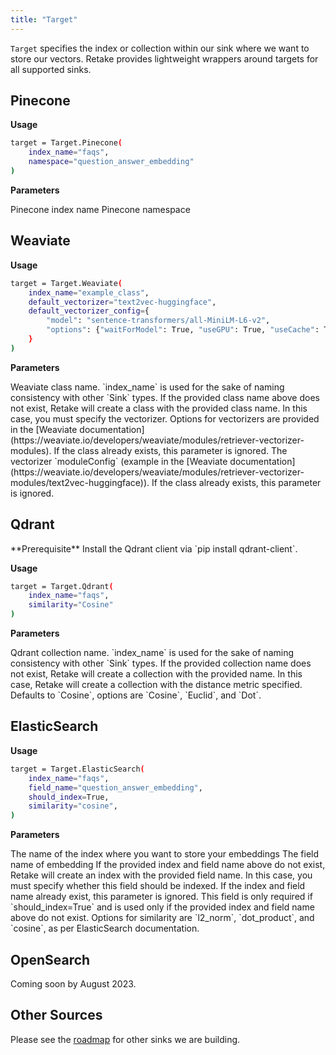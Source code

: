 ```yaml
---
title: "Target"
---
```


`Target` specifies the index or collection within our sink where we want to store our vectors. Retake provides
lightweight wrappers around targets for all supported sinks.

## Pinecone

**Usage**

```bash
target = Target.Pinecone(
    index_name="faqs",
    namespace="question_answer_embedding"
)
```

**Parameters**

<ParamField body="index_name" type="string" required>
  Pinecone index name
</ParamField>
<ParamField body="namespace" type="string" required>
  Pinecone namespace
</ParamField>

## Weaviate

**Usage**

```bash
target = Target.Weaviate(
    index_name="example_class",
    default_vectorizer="text2vec-huggingface",
    default_vectorizer_config={
        "model": "sentence-transformers/all-MiniLM-L6-v2",
        "options": {"waitForModel": True, "useGPU": True, "useCache": True},
    }
)
```

**Parameters**

<ParamField body="index_name" type="string" required>
  Weaviate class name. `index_name` is used for the sake of naming consistency
  with other `Sink` types.
</ParamField>
<ParamField body="default_vectorizer" type="string" required>
  If the provided class name above does not exist, Retake will create a class
  with the provided class name. In this case, you must specify the vectorizer.
  Options for vectorizers are provided in the [Weaviate
  documentation](https://weaviate.io/developers/weaviate/modules/retriever-vectorizer-modules).
  If the class already exists, this parameter is ignored.
</ParamField>
<ParamField body="default_vectorizer_config" type="string" required>
  The vectorizer `moduleConfig` (example in the [Weaviate
  documentation](https://weaviate.io/developers/weaviate/modules/retriever-vectorizer-modules/text2vec-huggingface)).
  If the class already exists, this parameter is ignored.
</ParamField>

## Qdrant

<Info>
  **Prerequisite** Install the Qdrant client via `pip install qdrant-client`.
</Info>

**Usage**

```bash
target = Target.Qdrant(
    index_name="faqs",
    similarity="Cosine"
)
```

**Parameters**

<ParamField body="index_name" type="string" required>
  Qdrant collection name. `index_name` is used for the sake of naming
  consistency with other `Sink` types.
</ParamField>
<ParamField body="similarity" type="string">
  If the provided collection name does not exist, Retake will create a
  collection with the provided name. In this case, Retake will create a
  collection with the distance metric specified. Defaults to `Cosine`, options
  are `Cosine`, `Euclid`, and `Dot`.
</ParamField>

## ElasticSearch

**Usage**

```bash
target = Target.ElasticSearch(
    index_name="faqs",
    field_name="question_answer_embedding",
    should_index=True,
    similarity="cosine",
)
```

**Parameters**

<ParamField body="index_name" type="string" required>
  The name of the index where you want to store your embeddings
</ParamField>
<ParamField body="field_name" type="string" required>
  The field name of embedding
</ParamField>
<ParamField body="should_index" type="boolean">
  If the provided index and field name above do not exist, Retake will create an
  index with the provided field name. In this case, you must specify whether
  this field should be indexed. If the index and field name already exist, this
  parameter is ignored.
</ParamField>
<ParamField body="similarity" type="string">
  This field is only required if `should_index=True` and is used only if the
  provided index and field name above do not exist. Options for similarity are
  `l2_norm`, `dot_product`, and `cosine`, as per ElasticSearch documentation.
</ParamField>

## OpenSearch

Coming soon by August 2023.

## Other Sources

Please see the [roadmap](/company/roadmap) for other sinks we are building.

###

